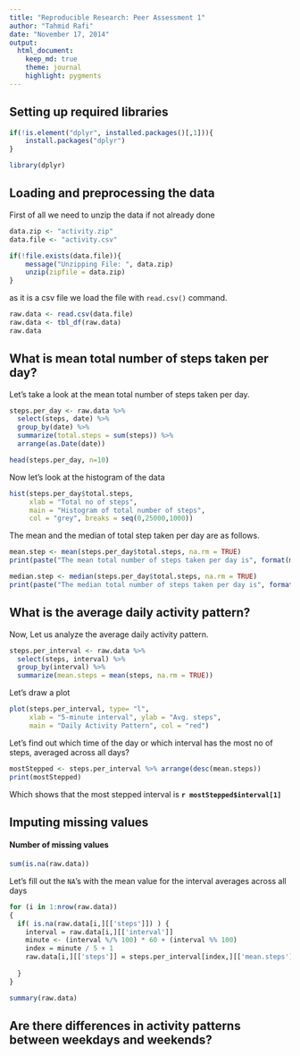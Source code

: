 ```yaml
---
title: "Reproducible Research: Peer Assessment 1"
author: "Tahmid Rafi"
date: "November 17, 2014"
output: 
  html_document:
    keep_md: true
    theme: journal
    highlight: pygments
---
```



## Setting up required libraries

```r
if(!is.element("dplyr", installed.packages()[,1])){
    install.packages("dplyr")
}

library(dplyr)
```


## Loading and preprocessing the data

First of all we need to unzip the data if not already done

```r
data.zip <- "activity.zip"
data.file <- "activity.csv"

if(!file.exists(data.file)){
    message("Unzipping File: ", data.zip)
    unzip(zipfile = data.zip)
}

```

as it is a csv file we load the file with `read.csv()` command.

```r
raw.data <- read.csv(data.file)
raw.data <- tbl_df(raw.data)
raw.data
```

## What is mean total number of steps taken per day?

Let's take a look at the mean total number of steps taken per day.
```r
steps.per_day <- raw.data %>% 
  select(steps, date) %>% 
  group_by(date) %>% 
  summarize(total.steps = sum(steps)) %>% 
  arrange(as.Date(date))

head(steps.per_day, n=10)
```

Now let's look at the histogram of the data

```r
hist(steps.per_day$total.steps, 
     xlab = "Total no of steps", 
     main = "Histogram of total number of steps", 
     col = "grey", breaks = seq(0,25000,1000))
```

The mean and the median of total step taken per day are as follows.

```r
mean.step <- mean(steps.per_day$total.steps, na.rm = TRUE)
print(paste("The mean total number of steps taken per day is", format(mean.step, nsmall = 2, digits = 2)))

median.step <- median(steps.per_day$total.steps, na.rm = TRUE)
print(paste("The median total number of steps taken per day is", format(median.step, nsmall = 2, digits = 2)))
```


## What is the average daily activity pattern?

Now, Let us analyze the average daily activity pattern. 

```r
steps.per_interval <- raw.data %>% 
  select(steps, interval) %>% 
  group_by(interval) %>% 
  summarize(mean.steps = mean(steps, na.rm = TRUE))
```

Let's draw a plot

```r
plot(steps.per_interval, type= "l", 
     xlab = "5-minute interval", ylab = "Avg. steps", 
     main = "Daily Activity Pattern", col = "red")
```

Let's find out which time of the day or which interval has the most no of steps, averaged across all days?

```r
mostStepped <- steps.per_interval %>% arrange(desc(mean.steps))
print(mostStepped)
```

Which shows that the most stepped interval is **`r mostStepped$interval[1]`**


## Imputing missing values

#### Number of missing values

```r
sum(is.na(raw.data))
```

Let's fill out the `NA`'s with the mean value for the interval averages across all days

```r
for (i in 1:nrow(raw.data))
{
  if( is.na(raw.data[i,][['steps']]) ) {
    interval = raw.data[i,][['interval']]
    minute <- (interval %/% 100) * 60 + (interval %% 100)
    index = minute / 5 + 1
    raw.data[i,][['steps']] = steps.per_interval[index,][['mean.steps']]
    
  }
}

summary(raw.data)
```


## Are there differences in activity patterns between weekdays and weekends?
